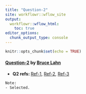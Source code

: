 ```yaml
---
title: "Question-2"
site: workflowr::wflow_site
output:
  workflowr::wflow_html:
    toc: true
editor_options:
  chunk_output_type: console
---
```


```r
knitr::opts_chunk$set(echo = TRUE)
```

#### [Question-2](https://chenh19.github.io/prelim/GGSB_questions_2022/GGSB_Question_2/GGSB_Prelim_Question_2.pdf) by [Bruce Lahn](https://profiles.uchicago.edu/profiles/display/38462)

- **Q2 refs: ** [Ref-1](https://chenh19.github.io/prelim/GGSB_questions_2022/GGSB_Question_2/Question_2-Reference_1.pdf), 
                [Ref-2](https://chenh19.github.io/prelim/GGSB_questions_2022/GGSB_Question_2/Question_2-Reference_2.pdf), 
                [Ref-3](https://chenh19.github.io/prelim/GGSB_questions_2022/GGSB_Question_2/Question_2-Reference_3.pdf)  

```bash
Note:
- Selected.
```